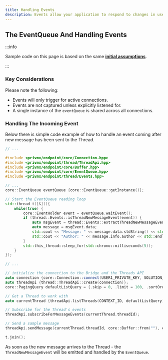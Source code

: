 ```yaml
---
title: Handling Events
description: Events allow your application to respond to changes in user context instantly. These events are automatically captured when relevant changes occur. You can subscribe to them by registering event listeners.
---
```




## The EventQueue And Handling Events

:::info

Sample code on this page is based on the same **[initial assumptions](./first-app#initial-assumptions)**.

:::
### Key Considerations

Please note the following:

- Events will only trigger for active connections.
- Events are not captured unless explicitly listened for.
- A single instance of the `eventQueue` is shared across all connections.


### Handling The Incoming Event
Below there is simple code example of how to handle an event coming after new message has been sent to the Thread.


```cpp
// ...

#include <privmx/endpoint/core/Connection.hpp>
#include <privmx/endpoint/thread/ThreadApi.hpp>
#include <privmx/endpoint/core/Buffer.hpp>
#include <privmx/endpoint/core/EventQueue.hpp>
#include <privmx/endpoint/thread/Events.hpp>

// ...
core::EventQueue eventQueue {core::EventQueue::getInstance()};

// Start the EventQueue reading loop
std::thread t([&](){
    while(true) {
        core::EventHolder event = eventQueue.waitEvent();
        if (thread::Events::isThreadNewMessageEvent(event)) {
            auto msgEvent = thread::Events::extractThreadNewMessageEvent(event);
            auto message = msgEvent.data;
            std::cout << "Message: " << message.data.stdString() << std::endl;
            std::cout << "Author: " << message.info.author << std::endl;
        }
        std::this_thread::sleep_for(std::chrono::milliseconds(5));
    }
});

// ...

// initialize the connection to the Bridge and the Threads API
auto connection {core::Connection::connect(USER1_PRIVATE_KEY, SOLUTION_ID, BRIDGE_URL)};
auto threadApi {thread::ThreadApi::create(connection)};
core::PagingQuery defaultListQuery = {.skip = 0, .limit = 100, .sortOrder = "desc"};

// Get a Thread to work with
auto currentThread {threadApi.listThreads(CONTEXT_ID, defaultListQuery).readItems[0]};

// Subscribe for the Thread's events
threadApi.subscribeForMessageEvents(currentThread.threadId);

// Send a sample message
threadApi.sendMessage(currentThread.threadId, core::Buffer::from(""), core::Buffer::from(""), core::Buffer::from("some message"));

t.join();
```
As soon as the new message arrives to the Thread - the `ThreadNewMessageEvent` will be emitted and handled by the `EventQueue`.